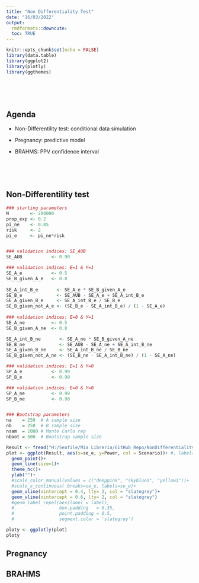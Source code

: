 ```yaml
---
title: "Non Differentiality Test"
date: "16/03/2022"
output: 
  rmdformats::downcute:
  toc: TRUE
---
```


```r
knitr::opts_chunk$set(echo = FALSE)
library(data.table)
library(ggplot2)
library(plotly)
library(ggthemes)
```

<br><br><br>

## Agenda

- Non-Differentility test: conditional data simulation
  
- Pregnancy: predictive model 

- BRAHMS: PPV confidence interval


<br><br><br>

## Non-Differentility test

```r
### starting parameters
N        <- 200000
prop_exp <- 0.2
pi_ne    <- 0.05
risk     <- 2
pi_e     <- pi_ne*risk


### validation indices: SE_AUB
SE_AUB           <- 0.90

### validation indices: E=1 & Y=1
SE_A_e           <- 0.5
SE_B_given_A_e   <- 0.8
 
SE_A_int_B_e       <- SE_A_e * SE_B_given_A_e
SE_B_e             <- SE_AUB - SE_A_e + SE_A_int_B_e
SE_A_given_B_e     <- SE_A_int_B_e / SE_B_e
SE_B_given_not_A_e <- (SE_B_e - SE_A_int_B_e) / (1 - SE_A_e)
  
### validation indices: E=0 & Y=1
SE_A_ne          <- 0.5
SE_B_given_A_ne  <- 0.8

SE_A_int_B_ne       <- SE_A_ne * SE_B_given_A_ne
SE_B_ne             <- SE_AUB - SE_A_ne + SE_A_int_B_ne
SE_A_given_B_ne     <- SE_A_int_B_ne / SE_B_ne
SE_B_given_not_A_ne <- (SE_B_ne - SE_A_int_B_ne) / (1 - SE_A_ne)

### validation indices: E=1 & Y=0
SP_A_e           <- 0.99
SP_B_e           <- 0.90

### validation indices: E=0 & Y=0
SP_A_ne          <- 0.99
SP_B_ne          <- 0.90


### Bootstrap parameters
na    = 250  # A sample size
nb    = 250  # B sample size
nsam  = 1000 # Monte Carlo rep
nboot = 500  # Bootstrap sample size
```


```r
Result <- fread("H:/Seafile/Mia Libreria/GitHub_Repo/NonDifferentialityTest/Rscript/05_Results/DT_for_plot.csv")
plot <- ggplot(Result, aes(x=se_e, y=Power, col = Scenario))+ #, label=label
  geom_point()+
  geom_line(size=1)+
  theme_hc()+
  ylab("")+
  #scale_color_manual(values = c("deeppink", "skyblue3", "yellow3"))+
  #scale_x_continuous( breaks=se_e, labels=se_e)+
  geom_vline(xintercept = 0.4, lty= 2, col = "slategrey")+
  geom_vline(xintercept = 0.6, lty= 2, col = "slategrey")
  #geom_label_repel(aes(label = label),
  #                 box.padding   = 0.35, 
  #                 point.padding = 0.5,
  #                 segment.color = 'slategrey')

ploty <- ggplotly(plot)
ploty
```

## Pregnancy

## BRAHMS
